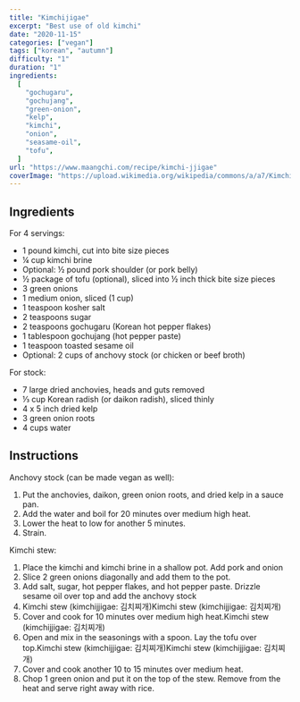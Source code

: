 ```yaml
---
title: "Kimchijigae"
excerpt: "Best use of old kimchi"
date: "2020-11-15"
categories: ["vegan"]
tags: ["korean", "autumn"]
difficulty: "1"
duration: "1"
ingredients:
  [
    "gochugaru",
    "gochujang",
    "green-onion",
    "kelp",
    "kimchi",
    "onion",
    "seasame-oil",
    "tofu",
  ]
url: "https://www.maangchi.com/recipe/kimchi-jjigae"
coverImage: "https://upload.wikimedia.org/wikipedia/commons/a/a7/Kimchijigae.jpg"
---
```


## Ingredients

For 4 servings:

- 1 pound kimchi, cut into bite size pieces
- ¼ cup kimchi brine
- Optional: ½ pound pork shoulder (or pork belly)
- ½ package of tofu (optional), sliced into ½ inch thick bite size pieces
- 3 green onions
- 1 medium onion, sliced (1 cup)
- 1 teaspoon kosher salt
- 2 teaspoons sugar
- 2 teaspoons gochugaru (Korean hot pepper flakes)
- 1 tablespoon gochujang (hot pepper paste)
- 1 teaspoon toasted sesame oil
- Optional: 2 cups of anchovy stock (or chicken or beef broth)

For stock:

- 7 large dried anchovies, heads and guts removed
- ⅓ cup Korean radish (or daikon radish), sliced thinly
- 4 x 5 inch dried kelp
- 3 green onion roots
- 4 cups water

## Instructions

Anchovy stock (can be made vegan as well):

1. Put the anchovies, daikon, green onion roots, and dried kelp in a sauce pan.
2. Add the water and boil for 20 minutes over medium high heat.
3. Lower the heat to low for another 5 minutes.
4. Strain.

Kimchi stew:

1. Place the kimchi and kimchi brine in a shallow pot. Add pork and onion
2. Slice 2 green onions diagonally and add them to the pot.
3. Add salt, sugar, hot pepper flakes, and hot pepper paste. Drizzle sesame oil over top and add the anchovy stock
4. Kimchi stew (kimchijjigae: 김치찌개)Kimchi stew (kimchijjigae: 김치찌개)
5. Cover and cook for 10 minutes over medium high heat.Kimchi stew (kimchijjigae: 김치찌개)
6. Open and mix in the seasonings with a spoon. Lay the tofu over top.Kimchi stew (kimchijjigae: 김치찌개)Kimchi stew (kimchijjigae: 김치찌개)
7. Cover and cook another 10 to 15 minutes over medium heat.
8. Chop 1 green onion and put it on the top of the stew. Remove from the heat and serve right away with rice.
